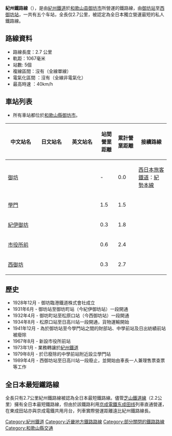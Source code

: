 {{Multiple issues|
{{Unreferenced|time=2020-07-24T19:21:40+00:00}}
{{Expand language|1=ja|time=2020-08-01T13:46:51+00:00}}
}}
{{Infobox 鐵道路線
|日文原名 = 紀州鉄道線
|平假名 = きしゅうてつどうせん
|羅馬拼音 = Kishū Tetsudō-sen
|路線名稱 = 紀州鐵道線
|路線顏色 = #008000
|所在地 = {{JPN}}[[和歌山縣|和歌山縣]]
|起點 = [[御坊站|御坊站]]
|終點 = [[西御坊站|西御坊站]]
|站數 = 5個
|通車 = 1931年6月15日
|全線通車 = 1934年8月10日
|擁有者 = [[御坊臨港鐵道|御坊臨港鐵道]]→<br/>[[紀州鐵道|紀州鐵道]]
|營運者 = [[紀州鐵道|紀州鐵道]]
|使用車輛 = 參見[[紀州鐵道#車輛|紀州鐵道#車輛]]
|路線距離 = 2.7公里
|軌距 = 1,067毫米（[[窄軌|窄軌]]）
|軌道數量 = [[單線鐵路|單線]]
|電氣化方式 = 非電氣化
|最高速度 = 40公里/小時
}}
'''紀州鐵路線'''（{{jpn|j=紀州鉄道線|hg=きしゅうてつどうせん|rm=Kishū Tetsudō-sen|f=y}}），是由[[紀州鐵道|紀州鐵道]]於[[和歌山县|和歌山县]][[御坊市|御坊市]]所營運的鐵路線，由[[御坊站|御坊站]]至[[西御坊站|西御坊站]]，一共有五个车站，全長仅2.7公里，被認定為全日本獨立營運最短的私人鐵路線。

== 路線資料 ==
* 路線長度：2.7 公里
* 軌距：1067毫米 
* 站數: 5個
* 複線區間：沒有（全線單線）
* 電氣化區間 ：沒有（全線非電氣化）
* 最高時速 ：40km/h 

== 車站列表 ==
* 所有車站都位於[[和歌山縣|和歌山縣]][[御坊市|御坊市]]。
{| class="wikitable" rules="all"
|-
!style="width:5em;"|中文站名
!style="width:5em;"|日文站名
!style="width:5em;"|英文站名
!style="width:2.5em;"|站間營業距離
!style="width:3em;"|累計營業距離
!接續路線
|-
|[[御坊站|御坊]]
|{{lang|ja|御坊}}
|{{lang|en|Gobō}}
|<nowiki>-</nowiki>
|0.0
|[[西日本旅客鐵道|西日本旅客鐵道]]：[[紀勢本線|紀勢本線]]
|-
|[[學門站|學門]]
|{{lang|ja|学門}}
|{{lang|en|Gakumon}}
|1.5
|1.5
|
|-
|[[紀伊御坊站|紀伊御坊]]
|{{lang|ja|紀伊御坊}}
|{{lang|en|Kii-Gobō}}
|0.3
|1.8
|
|-
|[[市役所前站_(和歌山縣)|市役所前]]
|{{lang|ja|市役所前}}
|{{lang|en|Shiyakusho-mae}}
|0.6
|2.4
|
|-
|[[西御坊站|西御坊]]
|{{lang|ja|西御坊}}
|{{lang|en|Nishi-Gobō}}
|0.3
|2.7
|
|}

== 歷史 ==
*1928年12月 -  御坊臨港鐵道株式會社成立
*1931年6月 - 御坊站至御坊町站（今紀伊御坊站）一段開通
*1932年4月 - 御坊町站至松原口站（今西御坊站）一段開通
*1934年8月 - 松原口站至日高川站一段開通，貨物運輸開始
*1941年12月 - 為於御坊站至今學門站之間的財部站、中學前站及日出紡績前站被廢除
*1967年8月 - 新設市役所前站
*1973年1月 - 業務轉讓於[[紀州鐵道|紀州鐵道]]
*1979年8月 - 於已廢除的中學前站附近設立學門站
*1989年4月 - 西御坊站至日高川站一段廢止，並開始由車長一人兼理售票查票等工作

== 全日本最短鐵路線 ==
全長只有2.7公里紀州鐵路線被認為全日本最短鐵路線。儘管[[芝山鐵道線|芝山鐵道線]]（2.2公里）擁有全日本最短鐵路線，但由於該鐵路利用[[京成電鐵|京成電鐵]][[东成田线|东成田线]]列車直通營運，在東成田站亦與京成電鐵共用月台，列車實際營運距離遠比紀州鐵路線長。

{{紀州鐵道線}}
{{京阪神大眾運輸}}
{{DEFAULTSORT:Kishu Tetsudo sen}}
[[Category:紀州鐵道|Category:紀州鐵道]]
[[Category:近畿地方鐵路路線|Category:近畿地方鐵路路線]]
[[Category:部分關閉的鐵路路線|Category:部分關閉的鐵路路線]]
[[Category:和歌山縣交通|Category:和歌山縣交通]]